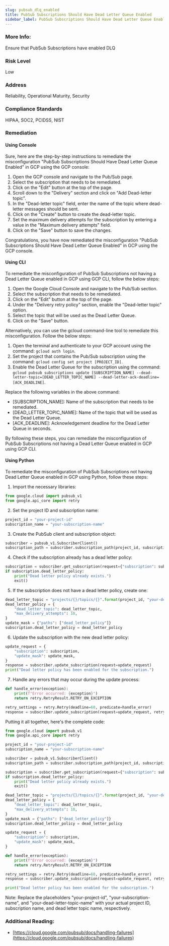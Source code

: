 ```yaml
---
slug: pubsub_dlq_enabled
title: PubSub Subscriptions Should Have Dead Letter Queue Enabled
sidebar_label: PubSub Subscriptions Should Have Dead Letter Queue Enabled
---
```


### More Info:

Ensure that PubSub Subscriptions have enabled DLQ

### Risk Level

Low

### Address

Reliability, Operational Maturity, Security

### Compliance Standards

HIPAA, SOC2, PCIDSS, NIST

### Remediation

#### Using Console

Sure, here are the step-by-step instructions to remediate the misconfiguration "PubSub Subscriptions Should Have Dead Letter Queue Enabled" in GCP using the GCP console:

1. Open the GCP console and navigate to the Pub/Sub page.
2. Select the subscription that needs to be remediated.
3. Click on the "Edit" button at the top of the page.
4. Scroll down to the "Delivery" section and click on "Add Dead-letter topic".
5. In the "Dead-letter topic" field, enter the name of the topic where dead-letter messages should be sent.
6. Click on the "Create" button to create the dead-letter topic.
7. Set the maximum delivery attempts for the subscription by entering a value in the "Maximum delivery attempts" field.
8. Click on the "Save" button to save the changes.

Congratulations, you have now remediated the misconfiguration "PubSub Subscriptions Should Have Dead Letter Queue Enabled" in GCP using the GCP console.

#### Using CLI

To remediate the misconfiguration of PubSub Subscriptions not having a Dead Letter Queue enabled in GCP using GCP CLI, follow the below steps:

1. Open the Google Cloud Console and navigate to the Pub/Sub section.
2. Select the subscription that needs to be remediated.
3. Click on the "Edit" button at the top of the page.
4. Under the "Delivery retry policy" section, enable the "Dead-letter topic" option.
5. Select the topic that will be used as the Dead Letter Queue.
6. Click on the "Save" button.

Alternatively, you can use the gcloud command-line tool to remediate this misconfiguration. Follow the below steps:

1. Open the terminal and authenticate to your GCP account using the command: `gcloud auth login`.
2. Set the project that contains the Pub/Sub subscription using the command: `gcloud config set project [PROJECT_ID]`.
3. Enable the Dead Letter Queue for the subscription using the command: `gcloud pubsub subscriptions update [SUBSCRIPTION_NAME] --dead-letter-topic=[DEAD_LETTER_TOPIC_NAME] --dead-letter-ack-deadline=[ACK_DEADLINE]`.

Replace the following variables in the above command:
- [SUBSCRIPTION_NAME]: Name of the subscription that needs to be remediated.
- [DEAD_LETTER_TOPIC_NAME]: Name of the topic that will be used as the Dead Letter Queue.
- [ACK_DEADLINE]: Acknowledgement deadline for the Dead Letter Queue in seconds.

By following these steps, you can remediate the misconfiguration of PubSub Subscriptions not having a Dead Letter Queue enabled in GCP using GCP CLI.

#### Using Python

To remediate the misconfiguration of PubSub Subscriptions not having Dead Letter Queue enabled in GCP using Python, follow these steps:

1. Import the necessary libraries:

```python
from google.cloud import pubsub_v1
from google.api_core import retry
```

2. Set the project ID and subscription name:

```python
project_id = "your-project-id"
subscription_name = "your-subscription-name"
```

3. Create the PubSub client and subscription object:

```python
subscriber = pubsub_v1.SubscriberClient()
subscription_path = subscriber.subscription_path(project_id, subscription_name)
```

4. Check if the subscription already has a dead letter policy:

```python
subscription = subscriber.get_subscription(request={"subscription": subscription_path})
if subscription.dead_letter_policy:
    print("Dead letter policy already exists.")
    exit()
```

5. If the subscription does not have a dead letter policy, create one:

```python
dead_letter_topic = "projects/{}/topics/{}".format(project_id, "your-dead-letter-topic-name")
dead_letter_policy = {
    "dead_letter_topic": dead_letter_topic,
    "max_delivery_attempts": 10,
}
update_mask = {"paths": ["dead_letter_policy"]}
subscription.dead_letter_policy = dead_letter_policy
```

6. Update the subscription with the new dead letter policy:

```python
update_request = {
    "subscription": subscription,
    "update_mask": update_mask,
}
response = subscriber.update_subscription(request=update_request)
print("Dead letter policy has been enabled for the subscription.")
```

7. Handle any errors that may occur during the update process:

```python
def handle_error(exception):
    print(f"Error occurred: {exception}")
    return retry.RetryResult.RETRY_ON_EXCEPTION

retry_settings = retry.Retry(deadline=60, predicate=handle_error)
response = subscriber.update_subscription(request=update_request, retry=retry_settings)
```

Putting it all together, here's the complete code:

```python
from google.cloud import pubsub_v1
from google.api_core import retry

project_id = "your-project-id"
subscription_name = "your-subscription-name"

subscriber = pubsub_v1.SubscriberClient()
subscription_path = subscriber.subscription_path(project_id, subscription_name)

subscription = subscriber.get_subscription(request={"subscription": subscription_path})
if subscription.dead_letter_policy:
    print("Dead letter policy already exists.")
    exit()

dead_letter_topic = "projects/{}/topics/{}".format(project_id, "your-dead-letter-topic-name")
dead_letter_policy = {
    "dead_letter_topic": dead_letter_topic,
    "max_delivery_attempts": 10,
}
update_mask = {"paths": ["dead_letter_policy"]}
subscription.dead_letter_policy = dead_letter_policy

update_request = {
    "subscription": subscription,
    "update_mask": update_mask,
}

def handle_error(exception):
    print(f"Error occurred: {exception}")
    return retry.RetryResult.RETRY_ON_EXCEPTION

retry_settings = retry.Retry(deadline=60, predicate=handle_error)
response = subscriber.update_subscription(request=update_request, retry=retry_settings)

print("Dead letter policy has been enabled for the subscription.")
```

Note: Replace the placeholders "your-project-id", "your-subscription-name", and "your-dead-letter-topic-name" with your actual project ID, subscription name, and dead letter topic name, respectively.


### Additional Reading:

- [https://cloud.google.com/pubsub/docs/handling-failures](https://cloud.google.com/pubsub/docs/handling-failures) 

